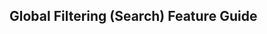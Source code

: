 
<Head>
  <title>
    Global Filtering/Search Feature Guide - Material React Table Docs
  </title>
  <meta
    name="description"
    content="How to use, customize, or disable the global filter and search features in Material React Table"
  />
</Head>

## Global Filtering (Search) Feature Guide
